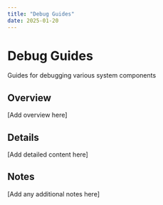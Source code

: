 ```yaml
---
title: "Debug Guides"
date: 2025-01-20
---
```


# Debug Guides

Guides for debugging various system components

## Overview

[Add overview here]

## Details

[Add detailed content here]

## Notes

[Add any additional notes here]
